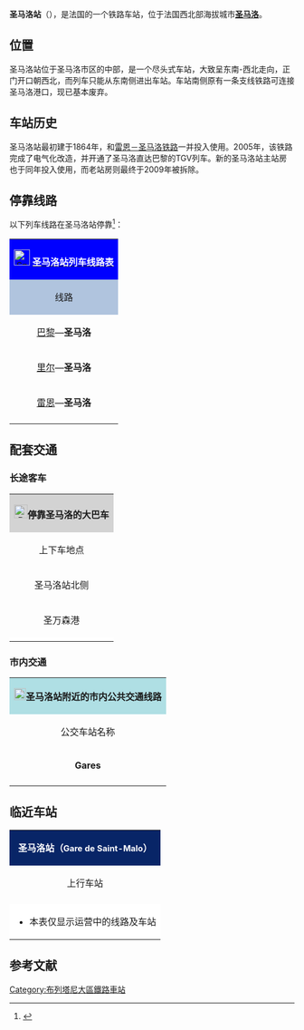 {{Distinguish|圣洛站}}
{{Infobox station
| name          =[[File:Sncf-logo.svg|32x32px]]圣马洛站<br>Gare de Saint-Malo
| type          = [[法国铁路|法国铁路]]
| image = File:Saint Malo Nouvelle Gare.jpg
|image_caption = 圣马洛站前方的广场
| address       = {{FRA}}[[伊勒-维莱讷省|伊勒-维莱讷省]][[圣马洛|圣马洛]]
| latd          = 48
| latm          = 38
| lats          = 48
| latNS         = N
| longd         = 2
| longm         = 00
| longs         = 14
| longEW        = W
| operator = [[File:Sncf-logo.svg|32x32px]]
| coordinates_display = yes
| iso_region    = FR
| line          = 
* [[雷恩－圣马洛铁路|雷恩－圣马洛铁路]]
| platform      = 2
| tracks        = 4
| elevation =  7米
| opened        = 1864年6月27日
| rebuilt =
| status = 使用中
| closed        = 
| passengers= 约109万人次<ref>{{Cite web|url=https://ressources.data.sncf.com/explore/dataset/frequentation-gares/?sort=voyageurs_2014&q=saint+malo|title=Fréquentation en gares en 2014|accessdate=2016-11-06|author=SNCF|date=|language=法语|publisher=SNCF Open Data|archive-date=2016-11-08|archive-url=https://web.archive.org/web/20161108200015/https://ressources.data.sncf.com/explore/dataset/frequentation-gares/?sort=voyageurs_2014&q=saint+malo|dead-url=no}}</ref>
| pass_year= 2015年
| station_type = 客运车站，兼办货运业务
| connections = 
* 伊勒-维莱讷省城际客运（Illenoo）
* 滨海阿摩尔省城际客运（Tibus）
* 圣马洛城市公共交通（KSMA）
| route_map =
| map_locator   = 
| note =
}}

'''圣马洛站'''（{{lang-fr|Gare de Saint-Malo}}），是法国的一个铁路车站，位于法国西北部海拔城市'''[[圣马洛|圣马洛]]'''。

==位置==

圣马洛站位于圣马洛市区的中部，是一个尽头式车站，大致呈东南-西北走向，正门开口朝西北，而列车只能从东南侧进出车站。车站南侧原有一条支线铁路可连接圣马洛港口，现已基本废弃。

==车站历史==

圣马洛站最初建于1864年，和[[雷恩－圣马洛铁路|雷恩－圣马洛铁路]]一并投入使用。2005年，该铁路完成了电气化改造，并开通了圣马洛直达巴黎的TGV列车。新的圣马洛站主站房也于同年投入使用，而老站房则最终于2009年被拆除。

== 停靠线路 ==

{{动态列表|最后更新时间：2016年6月29日。本章节内容仅供参考，不排除因施工或罢工而引发的临时性变更。欢迎修正和补充}}

以下列车线路在圣马洛站停靠<ref>{{Cite web|url=https://www.gares-sncf.com/fr/gare/frxsb/saint-malo|title=Votre gare: Saint-Malo|accessdate=2016-06-29|author=SNCF|date=|language=法语|publisher=Gares SNCF|archive-url=https://web.archive.org/web/20160703015127/http://www.gares-sncf.com/fr/gare/frxsb/saint-malo|archive-date=2016-07-03|dead-url=yes}}</ref>：

{| class="wikitable mw-collapsible" 
|colspan="5" style="background:#0000FF" align="center" |[[File:Sncf-logo.svg|28x28px]] [http://www.sncf.com/fr/gare/horaires/saint-malo '''<font color=#FFFFFF>圣马洛站列车线路表</font>''']{{Wayback|url=http://www.sncf.com/fr/gare/horaires/saint-malo |date=20170804012832 }}
|-
!style="background:#B0C4DE"| 线路
!style="background:#B0C4DE"|车种
!style="background:#B0C4DE"|上一站
!style="background:#B0C4DE"|下一站
!style="background:#B0C4DE"|大致运行频率{{noteTag|name=noteA}}
|-
|[[巴黎蒙帕纳斯站|巴黎]]—'''圣马洛'''
| rowspan="2" align="center" |'''[[TGV|TGV]]'''
|[[雷恩站|雷恩]]/[[多勒站|多勒]]
|（终点）
|每天3趟左右
|-
|[[里尔欧洲站|里尔]]—'''圣马洛'''
|[[雷恩站|雷恩]]/[[多勒站|多勒]]
|（终点）
|每周2趟左右{{noteTag|name=noteB}}
|-
|[[雷恩站|雷恩]]—'''圣马洛'''
| rowspan="1" align="center"|[[File:Logo_TER.svg|37x37px]]
|[[多勒站|多勒]]/[[勒弗勒内站|勒弗勒内]]/[[勒圭涅尔站|勒圭涅尔]]
|（终点）
|每天12趟左右
|-
|colspan="5" style="background:#FFFFFF"|{{noteFoot|1=
{{noteTag|name=noteA|1=在本栏中，往返1次为"1趟"；除特别标明外，其数据仅工作日有效，周末及节假日列车数量可能会减少}}
{{noteTag|name=noteB|1=仅周末及节假日开行}}
}}
|}

==配套交通==
===长途客车===

{| class="wikitable mw-collapsible" 
|colspan="3" align="center" style="background:#D3D3D3" |[[File:BSicon_BUS.svg|24x24px]]'''停靠圣马洛的大巴车'''
|-
!align="center" |上下车地点
!align="center" |运营单位
!align="center" |主要目的地{{noteTag|name=noteA}}
|-
| rowspan="4" align="center" |圣马洛站北侧
|align="center" |[https://www.flixbus.fr/horaires-arrets-bus/saint-malo Flixbus]{{Wayback|url=https://www.flixbus.fr/horaires-arrets-bus/saint-malo |date=20170707104858 }}{{noteTag|name=noteF}}
|[[巴黎|巴黎]]、[[卡昂|卡昂]]、[[雷恩|雷恩]]、[[南特|南特]]、[[波尔多|波尔多]]、[[图卢兹汽车站|图卢兹]]
|-
|align="center" |{{link-fr|伊勒-维莱讷省城际客运|Illenoo}}<br>[http://www.illenoo-services.fr/sites/default/files/ressources/articles/images/cartereseauillenoo2015.pdf Illenoo]{{Wayback|url=http://www.illenoo-services.fr/sites/default/files/ressources/articles/images/cartereseauillenoo2015.pdf |date=20160509042928 }}
|[[坦泰尼阿克_(伊勒-维莱讷省)|坦泰尼阿克]]、[[圣皮耶尔德普莱斯盖恩_(伊勒-维莱讷省)|圣皮耶尔德普莱斯冈]]、[[滨海圣布里阿克_(伊勒-维莱讷省)|滨海圣布里阿克]][[迪纳尔_(法国)|迪纳尔]]{{noteTag|name=noteC}}
|-
|align="center"|{{link-fr|滨海阿摩尔省城际客运|Réseau interurbain des Côtes-d'Armor}}<br>Tibus
|[[圣布里厄|圣布里厄]]
|-
|align="center" |[[SNCF|SNCF]]
|（''当某条铁路线施工或罢工时，SNCF可能会提供途径该线路沿途站点的大巴车''{{noteTag|name=noteB}}）
|-
|rowspan="2" align="center"|圣万森港{{noteTag|name=noteD}}
|align="center" |Ouibus{{noteTag|name=noteE}}
|[[巴黎|巴黎]]
|-
|align="center"|Ouibus{{noteTag|name=noteF}}
|[[雷恩|雷恩]]、[[南特|南特]]
|-
|colspan="3" style="background:#FFFFFF"|{{noteFoot|1=
{{noteTag|name=noteA|1=本栏不包括可以联程中转前往的目的地}}
{{noteTag|name=noteB|1=其车票可与SNCF的同线路车票通用}}
{{noteTag|name=noteC|1=部分城际客运线路仅周一至五开行}}
{{noteTag|name=noteD|1=位于圣马洛站正门前方大约1公里处，圣马洛旅游局附近}}
{{noteTag|name=noteE|1=车票需提前预定，需提前30分钟到场}}
{{noteTag|name=noteF|1=车票需提前预定，需提前15分钟到场}}
}}
|}

===市内交通===

{| class="wikitable mw-collapsible" 
|colspan="3" align="center" style="background:#AFDFE4"|[[File:Bus-logo.svg|21x21px]]'''圣马洛站附近的市内公共交通线路'''
|-
!align="center" |公交车站名称
!align="center" |位置
!align="center" |停靠线路{{noteTag|name=noteA}}<ref>{{Cite web|url=http://www.ksma.fr/fileadmin/Sites/ksma/documents/lignes/horaires/Plan_ete_2015/SAINT_MALO_FOND_2015_3.pdf|title=SAINT MALO FOND|accessdate=2016-06-29|author=ksma|date=|language=法语|publisher=|archive-date=2016-07-05|archive-url=https://web.archive.org/web/20160705093428/http://www.ksma.fr/fileadmin/Sites/ksma/documents/lignes/horaires/Plan_ete_2015/SAINT_MALO_FOND_2015_3.pdf|dead-url=no}}</ref>
|-
|'''Gares'''
|圣马洛站正前方
|1路、2路、4路、5路、6路、9路、10路、老城环线（Navette）
|-
|colspan="3" style="background:#FFFFFF"|{{noteFoot|1=
{{noteTag|name=noteA|1=在经过圣马洛站的公交线路中：6路、9路、10路和老城环线在周日及节假日停运}}
}}
|}

==临近车站==

{|class="wikitable mw-collapsible" style="margin: 0 auto; width:42em;"
|colspan="3"  style="background:#082567" align="center"|<font color=#FFFFFF>'''圣马洛站（<span style="font-size:11pt;">Gare de Saint-Malo</span>）'''</font>
|-
!上行车站
!线路
!下行车站
|-
|align="center" |{{link-fr|拉圭涅尔站|Gare de La Gouesnière - Cancale - Saint-Méloir-des-Ondes}}
|align="center" |'''[[雷恩－圣马洛铁路|雷恩－圣马洛铁路]]'''
|align="center" |（终点）
|-
|colspan="3" style="background:#FFFFFF"|
*本表仅显示运营中的线路及车站
|}

== 参考文献 ==
{{Reflist}}

{{法国主要火车站列表}}

[[Category:布列塔尼大區鐵路車站|Category:布列塔尼大區鐵路車站]]